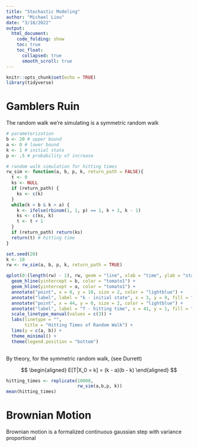 ```yaml
---
title: "Stochastic Modeling"
author: "Michael Liou"
date: "3/18/2022"
output: 
  html_document:
    code_folding: show
    toc: true
    toc_float:
      collapsed: true
      smooth_scroll: true
---
```


```r
knitr::opts_chunk$set(echo = TRUE)
library(tidyverse)
```

# Gamblers Ruin

The random walk we're simulating is a symmetric random walk


```r
# parameterization
b <- 20 # upper bound
a <- 0 # lower bound
k <- 1 # initial state
p <- .5 # probability of increase

# random walk simulation for hitting times
rw_sim <- function(a, b, p, k, return_path = FALSE){
  t <- 0 
  ks <- NULL
  if (return_path) {
    ks <- c(k)
  }
  while(k < b & k > a) {
    k <- ifelse(rbinom(1, 1, p) == 1, k + 1, k - 1)
    ks <- c(ks, k)
    t <- t + 1
  }
  if (return_path) return(ks)
  return(t) # hitting time
}
```


```r
set.seed(20)
k <- 10
rw <- rw_sim(a, b, p, k, return_path = TRUE)

qplot(0:(length(rw) - 1), rw, geom = "line", xlab = "time", ylab = "state", linetype = "random walk path") + 
  geom_hline(yintercept = b, color = "tomato1") + 
  geom_hline(yintercept = a, color = "tomato1") +
  annotate("point", x = 0, y = 10, size = 2, color = "lightblue") +
  annotate("label", label = "k - initial state", x = 3, y = 9, fill = "lightblue", size = 2) +
  annotate("point", x = 44, y = 0, size = 2, color = "lightblue") +
  annotate("label", label = "T - hitting time", x = 41, y = 1, fill = "lightblue", size = 2) +
  scale_linetype_manual(values = c(3)) + 
  labs(linetype = "",
       title = "Hitting Times of Random Walk") + 
  lims(y = c(a, b)) + 
  theme_minimal() + 
  theme(legend.position = "bottom")
  
```

By theory, for the symmetric random walk, (see Durrett)

$$
\begin{aligned}
E[T|X_0 = k] = (k - a)(b - k)
\end{aligned}
$$

```r
hitting_times <- replicate(10000,
                           rw_sim(a,b,p, k))
mean(hitting_times)
```

# Brownian Motion

Brownian motion is a formalized continuous gaussian step with variance proportional